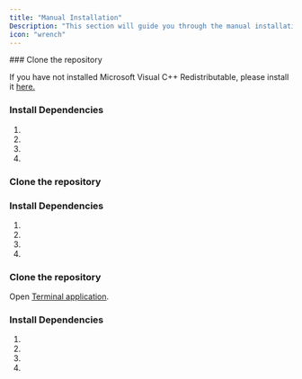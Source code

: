 ```yaml
---
title: "Manual Installation"
Description: "This section will guide you through the manual installation process on Windows, MacOS and Linux"
icon: "wrench"
---
```



<NvidiaBlackwell/>

<Tabs>
<Tab title="Windows">
### Clone the repository

<GitClone />

<Warning>If you have not installed Microsoft Visual C++ Redistributable, please install it [here.](https://learn.microsoft.com/en-us/cpp/windows/latest-supported-vc-redist?view=msvc-170)</Warning>


### Install Dependencies

1. <Conda />
1. <InstallGpuDependencies />
1. <PipInstall />
1. <RunComfy />
</Tab>
<Tab title="Linux">

### Clone the repository

<GitClone />

### Install Dependencies

1. <Conda />
1. <InstallGpuDependencies />
1. <PipInstall />
1. <RunComfy />
</Tab>

<Tab title="MacOS">

### Clone the repository

Open [Terminal application](https://support.apple.com/guide/terminal/open-or-quit-terminal-apd5265185d-f365-44cb-8b09-71a064a42125/mac).

<GitClone />

### Install Dependencies

1. <Conda />
1. <InstallGpuDependencies />
1. <PipInstall />
1. <RunComfy />
</Tab>
</Tabs>
